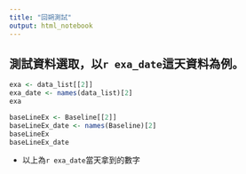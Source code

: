 ```yaml
---
title: "回朔測試"
output: html_notebook
---
```

## 測試資料選取，以`r exa_date`這天資料為例。

```r
exa <- data_list[[2]]
exa_date <- names(data_list)[2]
exa
```

```r
baseLineEx <- Baseline[[2]]
baseLineEx_date <- names(Baseline)[2]
baseLineEx
baseLineEx_date
```
* 以上為`r exa_date`當天拿到的數字







